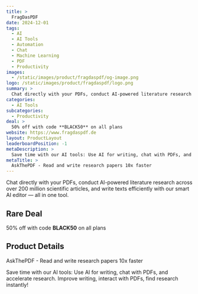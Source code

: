 ```yaml
---
title: >
  FragDasPDF
date: 2024-12-01
tags:
  - AI
  - AI Tools
  - Automation
  - Chat
  - Machine Learning
  - PDF
  - Productivity
images:
  - /static/images/product/fragdaspdf/og-image.png
logo: /static/images/product/fragdaspdf/logo.png
summary: >
  Chat directly with your PDFs, conduct AI-powered literature research across over 200 million scientific articles, and write texts efficiently with our smart AI editor — all in one tool.
categories:
  - AI Tools
subcategories:
  - Productivity
deal: >
  50% off with code **BLACK50** on all plans
website: https://www.fragdaspdf.de
layout: ProductLayout
leaderboardPosition: -1
metaDescription: >
  Save time with our AI tools: Use AI for writing, chat with PDFs, and accelerate research. Improve writing, interact with PDFs, find research instantly!
metaTitle: >
  AskThePDF - Read and write research papers 10x faster
---
```

Chat directly with your PDFs, conduct AI-powered literature research across over 200 million scientific articles, and write texts efficiently with our smart AI editor — all in one tool.

## Rare Deal

50% off with code **BLACK50** on all plans

## Product Details

AskThePDF - Read and write research papers 10x faster

Save time with our AI tools: Use AI for writing, chat with PDFs, and accelerate research. Improve writing, interact with PDFs, find research instantly!

